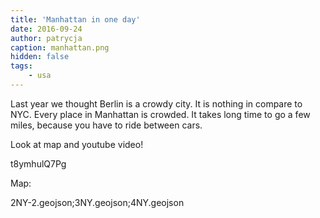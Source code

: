 ```yaml
---
title: 'Manhattan in one day'
date: 2016-09-24
author: patrycja
caption: manhattan.png
hidden: false
tags: 
    - usa
---
```



Last year we thought Berlin is a crowdy city. It is nothing in compare to NYC.
Every place in Manhattan is crowded. It takes long time to go a few miles, because you have to ride between cars.

Look at map and youtube video!

<youtube>t8ymhulQ7Pg</youtube>

Map:

<gpx>2NY-2.geojson;3NY.geojson;4NY.geojson</gpx>
